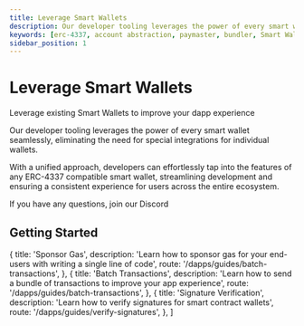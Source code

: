 ```yaml
---
title: Leverage Smart Wallets
description: Our developer tooling leverages the power of every smart wallet seamlessly, eliminating the need for special integrations for individual wallets.
keywords: [erc-4337, account abstraction, paymaster, bundler, Smart Wallets]
sidebar_position: 1
---
```


# Leverage Smart Wallets

Leverage existing Smart Wallets to improve your dapp experience 

Our developer tooling leverages the power of every smart wallet seamlessly, eliminating the need for special integrations for individual wallets.

With a unified approach, developers can effortlessly tap into the features of any ERC-4337 compatible smart wallet, streamlining development and ensuring a consistent experience for users across the entire ecosystem.

If you have any questions, join our Discord

## Getting Started


  {
    title: 'Sponsor Gas',
    description: 'Learn how to sponsor gas for your end-users with writing a single line of code',
    route: '/dapps/guides/batch-transactions',
  },
  {
    title: 'Batch Transactions',
    description: 'Learn how to send a bundle of transactions to improve your app experience',
    route: '/dapps/guides/batch-transactions',
  },
  {
    title: 'Signature Verification',
    description: 'Learn how to verify signatures for smart contract wallets',
    route: '/dapps/guides/verify-signatures',
  },
]

<CardList items={GETTING_STARTED_ITEMS} />
